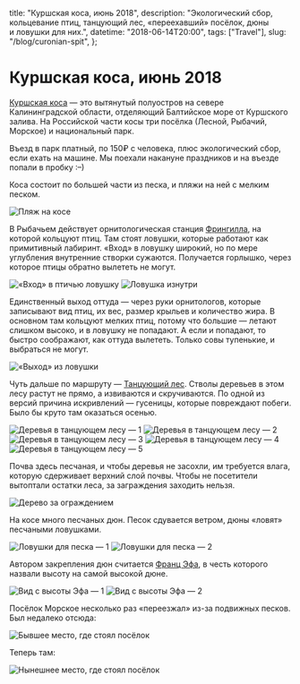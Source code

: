   title: "Куршская коса, июнь 2018",
  description:
    "Экологический сбор, кольцевание птиц, танцующий лес, «переехавший» посёлок, дюны и ловушки для них.",
  datetime: "2018-06-14T20:00",
  tags: ["Travel"],
  slug: "/blog/curonian-spit",
};

# Куршская коса, июнь 2018

[Куршская коса](https://ru.wikipedia.org/wiki/Куршская_коса) — это вытянутый полуостров на севере Калининградской области, отделяющий Балтийское море от Куршского залива. На Российской части косы три посёлка (Лесной, Рыбачий, Морское) и национальный парк.

Въезд в парк платный, по 150₽ с человека, плюс экологический сбор, если ехать на машине. Мы поехали накануне праздников и на въезде попали <nobr>в пробку<span> </span>:–)</nobr>

Коса состоит по большей части из песка, и пляжи на ней с мелким песком.

![Пляж на косе](/img/blog/curonian-spit/1.jpg)

В Рыбачьем действует орнитологическая станция [Фрингилла](http://park-kosa.ru/cn_posetitelyam/dostoprimechatelnosti/?ELEMENT_ID=199), на которой кольцуют птиц. Там стоят ловушки, которые работают как примитивный лабиринт. «Вход» в ловушку широкий, но по мере углубления внутренние створки сужаются. Получается горлышко, через которое птицы обратно вылететь не могут.

![«Вход» в птичью ловушку](/img/blog/curonian-spit/2.jpg)
![Ловушка изнутри](/img/blog/curonian-spit/3.jpg)

Единственный выход оттуда — через руки орнитологов, которые записывают вид птиц, их вес, размер крыльев и количество жира. В основном там кольцуют мелких птиц, потому что большие — летают слишком высоко, и в ловушку не попадают. А если и попадают, то быстро соображают, как оттуда вылететь. Только совы тупенькие, и выбраться не могут.

![«Выход» из ловушки](/img/blog/curonian-spit/4.jpg)

Чуть дальше по маршруту — [Танцующий лес](https://ru.wikipedia.org/wiki/Танцующий_лес). Стволы деревьев в этом лесу растут не прямо, а извиваются и скручиваются. По одной из версий причина искривлений — гусеницы, которые повреждают побеги. Было бы круто там оказаться осенью.

![Деревья в танцующем лесу — 1](/img/blog/curonian-spit/cover.jpg)
![Деревья в танцующем лесу — 2](/img/blog/curonian-spit/6.jpg)
![Деревья в танцующем лесу — 3](/img/blog/curonian-spit/7.jpg)
![Деревья в танцующем лесу — 4](/img/blog/curonian-spit/8.jpg)
![Деревья в танцующем лесу — 5](/img/blog/curonian-spit/9.jpg)

Почва здесь песчаная, и чтобы деревья не засохли, им требуется влага, которую сдерживает верхний слой почвы. Чтобы не посетители вытоптали остатки леса, за заграждения заходить нельзя.

![Дерево за ограждением](/img/blog/curonian-spit/10.jpg)

На косе много песчаных дюн. Песок сдувается ветром, дюны «ловят» песчаными ловушками.

![Ловушки для песка — 1](/img/blog/curonian-spit/11.jpg)
![Ловушки для песка — 2](/img/blog/curonian-spit/12.jpg)

Автором закрепления дюн считается [Франц Эфа](https://ru.wikipedia.org/wiki/Эфа,_Вильгельм_Франц), в честь которого назвали высоту на самой высокой дюне.

![Вид с высоты Эфа — 1](/img/blog/curonian-spit/13.jpg)
![Вид с высоты Эфа — 2](/img/blog/curonian-spit/14.jpg)

Посёлок Морское несколько раз «переезжал» из-за подвижных песков. Был недалеко отсюда:

![Бывшее место, где стоял посёлок](/img/blog/curonian-spit/15.jpg)

Теперь там:

![Нынешнее место, где стоял посёлок](/img/blog/curonian-spit/16.jpg)
